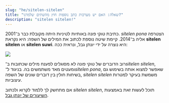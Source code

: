 ```yaml
---
slug: "he/sitelen-sitelen"
title: "שאלה: האם יש מערכות כתב נוספות חוץ מהשתים שלמדנו?"
description: "sitelen sitelen!"
---
```



כתיבת טוקי פונה באותיות לטיניות היתה מקובלת כבר ב־2001. _sitelen pona_ הצטרפה אליה ב־2014. קיימת שיטה נוספת לכתוב את המילים של השפה: היא נקראת **sitelen sitelen** או **sitelen suwi**. היא נוצרה על ידי יונתן גבל, ונראית ככה:

<img src="https://jonathangabel.com/images/t47/t47.09001_2_l.jpg" />

רוב הדוברים של טוקי פונה לא מסוגלים לפענח מילים שכתובות ב־*sitelen sitelen*, ומעטים מאד משתמשים בה. בניגוד ל־*sitelen pona*, שאפשר למצוא אותה בשימוש גם בשיחות חולין בין דוברים שונים של השפה, *sitelen sitelen* משמשת בעיקר למטרות עיצוביות. 

אם מתחשק לך ללמוד לקרוא ולכתוב *sitelen sitelen*, תוכל לעשות זאת באמצעות [השיעורים של יונתן גבל](https://jonathangabel.com/toki-pona/).

